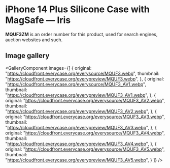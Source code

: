 
# iPhone 14 Plus Silicone Case with MagSafe — Iris

<Callout type='info' emoji='👉🏻'>**MQUF3ZM** is an order number for this product, used for search engines, auction websites and such.</Callout>

## Image gallery

<GalleryComponent
    images={[
      {
        original: "https://cloudfront.everycase.org/everysource/MQUF3.webp",
        thumbnail: "https://cloudfront.everycase.org/everypreview/MQUF3.webp",
      },
      {
        original: "https://cloudfront.everycase.org/everysource/MQUF3_AV1.webp",
        thumbnail: "https://cloudfront.everycase.org/everypreview/MQUF3_AV1.webp",
      },
      {
        original: "https://cloudfront.everycase.org/everysource/MQUF3_AV2.webp",
        thumbnail: "https://cloudfront.everycase.org/everypreview/MQUF3_AV2.webp",
      },
      {
        original: "https://cloudfront.everycase.org/everysource/MQUF3_AV3.webp",
        thumbnail: "https://cloudfront.everycase.org/everypreview/MQUF3_AV3.webp",
      },
      {
        original: "https://cloudfront.everycase.org/everysource/MQUF3_AV4.webp",
        thumbnail: "https://cloudfront.everycase.org/everypreview/MQUF3_AV4.webp",
      },
      {
        original: "https://cloudfront.everycase.org/everysource/MQUF3_AV5.webp",
        thumbnail: "https://cloudfront.everycase.org/everypreview/MQUF3_AV5.webp",
      }
    ]}
  />
